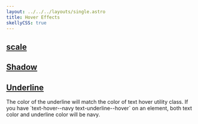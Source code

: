 ```yaml
---
layout: ../../../layouts/single.astro
title: Hover Effects
skellyCSS: true
---
```


## [scale](#scale)

<Classes result="true" >
<Classesrow classname="hover-scale" result="Scale the element on hover to 1.05 the original scale."/>
</Classes >

<Codedemo>
<div class="block-container">
    <div class="block laptop-up-3">
        <div class="card hover-scale">
            <div class="card__content">
                <p class="skeleton" data-lines="2" role="presentation"></p>
            </div>
        </div>
    </div>
</div>
</Codedemo>

## [Shadow](#shadow)

<Classes result="true" >
<Classesrow classname="hover-shadow" result="Adds a box-shadow on hover to the element."/>
</Classes >

<Codedemo>
<div class="block-container">
    <div class="block laptop-up-3">
        <div class="card hover-shadow">
            <div class="card__content">
                <p class="skeleton" data-lines="2" role="presentation"></p>
            </div>
        </div>
    </div>
</div>
</Codedemo>

## [Underline](#underline)

<Classes results="true">
<Classesrow classname="text-underline--hover" result="Adds an underline on hover to the element."/>
</Classes>

<Codedemo>
<div class="block-container">
    <div class="block laptop-up-3">
        <div class="card">
            <div class="card__content text-underline--hover">
                <p class="skeleton" data-lines="2" role="presentation"></p>
            </div>
        </div>
    </div>
</div>
</Codedemo>

<Callout header="Underline Tip" >
  <p>The color of the underline will match the color of text hover utility class. If you have `text-hover--navy text-underline--hover` on an element, both text color and underline color will be navy.</p>
</Callout>